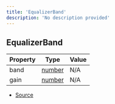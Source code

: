 ```yaml
---
title: 'EqualizerBand'
description: 'No description provided'
---
```


## EqualizerBand

| Property | Type                                                                                              | Value |
| -------- | ------------------------------------------------------------------------------------------------- | ----- |
| band     | [number](https://developer.mozilla.org/en-US/docs/Web/JavaScript/Reference/Global_Objects/Number) | N/A   |
| gain     | [number](https://developer.mozilla.org/en-US/docs/Web/JavaScript/Reference/Global_Objects/Number) | N/A   |

- [Source](https://github.com/androz2091/discord-player/blob/ce04b3f4c6671029ce4d4aa9090e56ac7e7f5666/packages/equalizer/src/equalizer/EqualizerStream.ts#L10)
